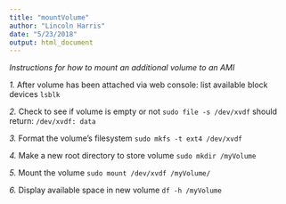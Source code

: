 ```yaml
---
title: "mountVolume"
author: "Lincoln Harris"
date: "5/23/2018"
output: html_document
---
```


*Instructions for how to mount an additional volume to an AMI*

*1.* After volume has been attached via web console: 
	list available block devices
	`lsblk`

*2.* Check to see if volume is empty or not
	`sudo file -s /dev/xvdf`
	should return:
		`/dev/xvdf: data`

*3.* Format the volume's filesystem
	`sudo mkfs -t ext4 /dev/xvdf`

*4.* Make a new root directory to store volume
	`sudo mkdir /myVolume`

*5.* Mount the volume
	`sudo mount /dev/xvdf /myVolume/`

*6.* Display available space in new volume
	`df -h /myVolume`